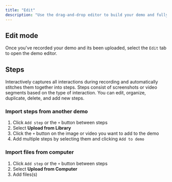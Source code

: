 ```yaml
---
title: "Edit"
description: "Use the drag-and-drop editor to build your demo and fully customize its appearance."
---
```


## Edit mode

Once you've recorded your demo and its been uploaded, select the `Edit` tab to open the demo editor.

## Steps

Interactively captures all interactions during recording and automatically stitches them together into steps. Steps consist of screenshots or video segments based on the type of interaction. You can edit, organize, duplicate, delete, and add new steps.

### Import steps from another demo

1. Click `Add step` or the `+` button between steps
2. Select **Upload from Library**
3. Click the `+` button on the image or video you want to add to the demo
4. Add multiple steps by selecting them and clicking `Add to demo`

### Import files from computer

1. Click `Add step` or the `+` button between steps
2. Select **Upload from Computer**
3. Add files(s)